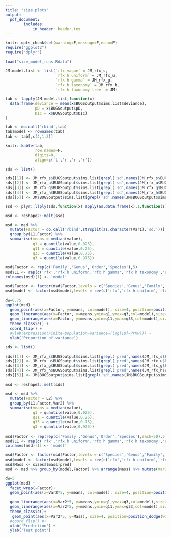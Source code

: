 ```yaml
---
title: "size plots"
output:
  pdf_document:
        includes:
            in_header: header.tex 
---
```

```r

knitr::opts_chunk$set(warning=F,message=F,echo=F)
require("ggplot2")
require("dplyr")

```

```r

load("size_model_runs.Rdata")

JM.model.list <- list(`rfx vague` = JM_rfx_s,
                      `rfx h uniform` = JM_rfx_u,
                      `rfx h gamma` = JM_rfx_g,
                      `rfx h taxonomy` = JM_rfx_h,
                      `rfx h taxonomy tree` = JM)

tab <- lapply(JM.model.list,function(x)
  data.frame(deviance = mean(x$BUGSoutput$sims.list$deviance),
             pD = x$BUGSoutput$pD,
             DIC = x$BUGSoutput$DIC)
)

tab <- do.call('rbind',tab)
tab$model <- rownames(tab)
tab <- tab[,c(4,1:3)]

knitr::kable(tab,
             row.names=F,
             digits=0,
             align=c('l','r','r','r')) 

```


```r


sds <- list()

sds[[1]] <- JM_rfx_s$BUGSoutput$sims.list[grepl('sd',names(JM_rfx_s$BUGSoutput$sims.list))]
sds[[2]] <- JM_rfx_u$BUGSoutput$sims.list[grepl('sd',names(JM_rfx_u$BUGSoutput$sims.list))]
sds[[3]] <- JM_rfx_g$BUGSoutput$sims.list[grepl('sd',names(JM_rfx_g$BUGSoutput$sims.list))]
sds[[4]] <- JM_rfx_h$BUGSoutput$sims.list[grepl('sd',names(JM_rfx_h$BUGSoutput$sims.list))& !grepl('sigma',names(JM_rfx_h$BUGSoutput$sims.list))]
sds[[5]] <- JM$BUGSoutput$sims.list[grepl('sd',names(JM$BUGSoutput$sims.list))]

ssd <- plyr::llply(sds,function(x) apply(as.data.frame(x),1,function(z) z/sum(z)))

msd <- reshape2::melt(ssd)

msd <- msd %>% 
  mutate(Factor = do.call('rbind',strsplit(as.character(Var1),'sd.'))[,2]) %>%
  group_by(L1,Factor) %>%
  summarise(means = median(value),
            q1 = quantile(value,0.025),
            q11 = quantile(value,0.25),
            q33 = quantile(value,0.75),
            q3 = quantile(value,0.975))
  
msd$Factor <- rep(c('Family','Genus','Order','Species'),5)
msd$L1 <- rep(c('rfx','rfx h uniform','rfx h gamma','rfx h taxonomy','rfx h taxonomy tree'),each=4)
colnames(msd)[1] <- 'model'

msd$Factor <- factor(msd$Factor,levels = c('Species','Genus','Family','Order'))
msd$model <- factor(msd$model,levels = rev(c('rfx','rfx h uniform','rfx h gamma','rfx h taxonomy','rfx h taxonomy tree')))

dw=0.75
ggplot(msd) + 
  geom_point(aes(x=Factor, y=means, col=model), size=4, position=position_dodge(width=dw)) + 
  geom_linerange(aes(x=Factor, y=means,ymin=q1,ymax=q3,col=model),size=1,position=position_dodge(width=dw)) + 
  geom_linerange(aes(x=Factor, y=means,ymin=q11,ymax=q33,col=model),size=2,position=position_dodge(width=dw)) + 
  theme_classic() + 
  coord_flip() + 
  #ylab(expression(Finite~population~variance~(log[10]~PPMR))) + 
  ylab('Proportion of variance')

```


```r

sds <- list()

sds[[1]] <- JM_rfx_s$BUGSoutput$sims.list[grepl('pred',names(JM_rfx_s$BUGSoutput$sims.list))]
sds[[2]] <- JM_rfx_u$BUGSoutput$sims.list[grepl('pred',names(JM_rfx_u$BUGSoutput$sims.list))]
sds[[3]] <- JM_rfx_g$BUGSoutput$sims.list[grepl('pred',names(JM_rfx_g$BUGSoutput$sims.list))]
sds[[4]] <- JM_rfx_h$BUGSoutput$sims.list[grepl('pred',names(JM_rfx_h$BUGSoutput$sims.list))]
sds[[5]] <- JM$BUGSoutput$sims.list[grepl('sd',names(JM$BUGSoutput$sims.list))]

msd <- reshape2::melt(sds)

msd <- msd %>% 
  mutate(Factor = L2) %>%
  group_by(L1,Factor,Var2) %>%
  summarise(means = median(value),
            q1 = quantile(value,0.025),
            q11 = quantile(value,0.25),
            q33 = quantile(value,0.75),
            q3 = quantile(value,0.975))
  
msd$Factor <- rep(rep(c('Family','Genus','Order','Species'),each=50),5)
msd$L1 <- rep(c('rfx','rfx h uniform','rfx h gamma','rfx h taxonomy','rfx h taxonomy tree'),each=200)
colnames(msd)[1] <- 'model'

msd$Factor <- factor(msd$Factor,levels = c('Species','Genus','Family','Order'))
msd$model <- factor(msd$model,levels = rev(c('rfx','rfx h uniform','rfx h gamma','rfx h taxonomy','rfx h taxonomy tree')))
msd$Mass <- sizes$lmass[pred]
msd <- msd %>% group_by(model,Factor) %>% arrange(Mass) %>% mutate(Var2 = 1:n())

dw=5
ggplot(msd) + 
  facet_wrap(~Factor)+
  geom_point(aes(x=Var2*5, y=means, col=model), size=4, position=position_dodge(width=dw)) + 
 
  geom_linerange(aes(x=Var2*5, y=means,ymin=q1,ymax=q3,col=model),size=1, position=position_dodge(width=dw)) + 
  geom_linerange(aes(x=Var2*5, y=means,ymin=q11,ymax=q33,col=model),size=2, position=position_dodge(width=dw)) + 
  theme_classic()+
   geom_point(aes(x=Var2*5, y=Mass), size=4, position=position_dodge(width=dw)) +
  #coord_flip() #+ 
  xlab('Prediction') + 
  ylab('Test point')

```
